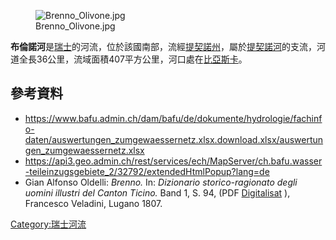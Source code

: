 {{Coord|46.35656|N|8.95400|E|display=title}}
[[Image:Brenno_Olivone.jpg|right]]

'''布倫諾河'''是[[瑞士|瑞士]]的河流，位於該國南部，流經[[提契諾州|提契諾州]]，屬於[[提契諾河|提契諾河]]的支流，河道全長36公里，流域面積407平方公里，河口處在[[比亞斯卡|比亞斯卡]]。

==參考資料==
* https://www.bafu.admin.ch/dam/bafu/de/dokumente/hydrologie/fachinfo-daten/auswertungen_zumgewaessernetz.xlsx.download.xlsx/auswertungen_zumgewaessernetz.xlsx {{Wayback|url=https://www.bafu.admin.ch/dam/bafu/de/dokumente/hydrologie/fachinfo-daten/auswertungen_zumgewaessernetz.xlsx.download.xlsx/auswertungen_zumgewaessernetz.xlsx |date=20180613160902 }}
* https://api3.geo.admin.ch/rest/services/ech/MapServer/ch.bafu.wasser-teileinzugsgebiete_2/32792/extendedHtmlPopup?lang=de{{Dead link}}
* Gian Alfonso Oldelli: ''Brenno.'' In: ''Dizionario storico-ragionato degli uomini illustri del Canton Ticino.'' Band 1, S. 94, (PDF [https://books.google.ch/books?id=OF4_AAAAcAAJ&pg=PA3&hl=it&source=gbs_toc_r&cad=4#v=onepage&q&f=false Digitalisat] {{Wayback|url=https://books.google.ch/books?id=OF4_AAAAcAAJ&pg=PA3&hl=it&source=gbs_toc_r&cad=4#v=onepage&q&f=false |date=20210112225312 }}), Francesco Veladini, Lugano 1807.

{{Switzerland-geo-stub}}
[[Category:瑞士河流|Category:瑞士河流]]